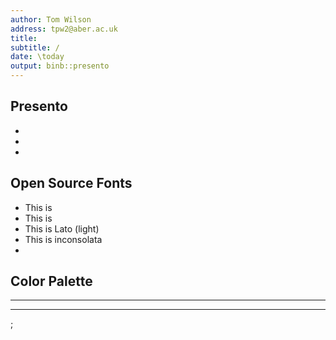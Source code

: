 ```yaml
---
author: Tom Wilson
address: tpw2@aber.ac.uk
title: 
subtitle: /
date: \today
output: binb::presento
---
```


## Presento

- \begin{center}\largetext{The design is \underline{clean}}\end{center}    \bigskip
- \begin{center}\largetext{The rules are \underline{simple}}\end{center}   \bigskip
- \item \begin{center}\largetext{The code is \underline{extensible}}\end{center}


## Open Source Fonts

-  \montserratfont This is \textsc{Montserrat}	\bigskip
-  \notosansfont This is \textsc{Noto Sans}		\bigskip
-  \latolightfont This is Lato (light)          \bigskip
-  \inconsolatafont This is inconsolata         \bigskip
-  \textsc{This is Alegreya Sans small caps}    \bigskip


## Color Palette

\begin{center}
  \crule[colordgray] \crule[colorhgray] \crule[colorblue] \crule[colorgreen] \crule[colororange]
\end{center}

____

\begin{center}
 \hugetext{BIG BOLD TEXT} 
 \medskip 
 \small but background color does not work
\end{center}

____

\tikz[overlay,remember picture] \node[opacity=0.8, at=(current page.center)]{%
  \includegraphics[width=\paperwidth]{images/skeleton}};
\begin{textblock}{7}(7,2.5)
  {\color{colorblue}\hugetext{\textbf{RUN!}}}
\end{textblock}
